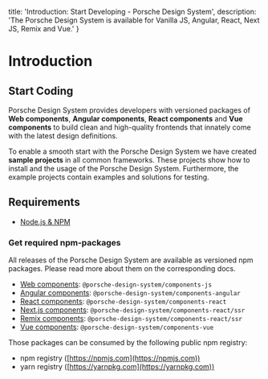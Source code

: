   title: 'Introduction: Start Developing - Porsche Design System',
  description: 'The Porsche Design System is available for Vanilla JS, Angular, React, Next JS, Remix and Vue.'
}

# Introduction

## Start Coding

Porsche Design System provides developers with versioned packages of **Web components**, **Angular components**, **React
components** and **Vue components** to build clean and high-quality frontends that innately come with the latest design
definitions.

To enable a smooth start with the Porsche Design System we have created **sample projects** in all common frameworks.
These projects show how to install and the usage of the Porsche Design System. Furthermore, the example projects contain
examples and solutions for testing.

## Requirements

- [Node.js & NPM](https://nodejs.org)

### Get required npm-packages

All releases of the Porsche Design System are available as versioned npm packages. Please read more about them on the
corresponding docs.

- [Web components](developing/vanilla-js): `@porsche-design-system/components-js`
- [Angular components](developing/angular): `@porsche-design-system/components-angular`
- [React components](developing/react): `@porsche-design-system/components-react`
- [Next.js components](developing/next-js): `@porsche-design-system/components-react/ssr`
- [Remix components](developing/remix): `@porsche-design-system/components-react/ssr`
- [Vue components](developing/vue): `@porsche-design-system/components-vue`

Those packages can be consumed by the following public npm registry:

- npm registry ([https://npmjs.com](https://npmjs.com))
- yarn registry ([https://yarnpkg.com](https://yarnpkg.com))

